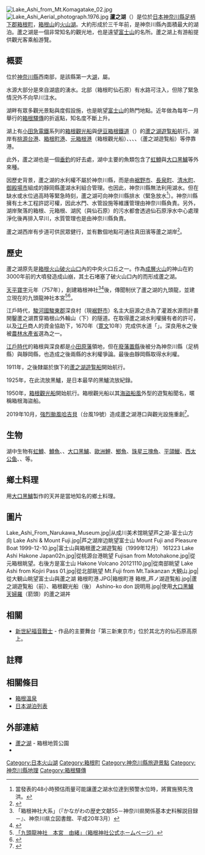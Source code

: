 {{Infobox_lake
 |湖泊名稱 = 蘆之湖
 | native_name        = 芦ノ湖
 | native_name_lang   = ja
 |湖泊照片 = LakeAshi and MtFuji Hakone.JPG
 |湖泊照片標題 =蘆之湖远眺富士山
 |測深圖 = 
 |caption_bathymetry = 
 |座標 = {{coord|35|12|35|N|139|00|16|E|region:JP-14_type:waterbody|display=inline,title}}
 |湖泊類別 = [[破火山口|火山口湖]]
 |位置 = {{JPN}}<br />[[神奈川縣|神奈川縣]][[足柄下郡|足柄下郡]][[箱根町|箱根町]]
 |流入 = 
 |流出 = 
 |集水區面積 = 
 |集水區國家 = 日本
 |湖泊長度 = 
 |湖泊闊度 = 
 |湖泊面積 = 7.03平方公里<ref name="menseki">{{Cite web|author=国土地理院|authorlink=国土地理院|date=2015-03-06|title=平成26年全国都道府県市区町村別面積調 湖沼面積|url=http://www.gsi.go.jp/KOKUJYOHO/MENCHO/201410/kosyo.pdf|format=PDF|accessdate=2015-03-22|archive-date=2015-04-02|archive-url=https://web.archive.org/web/20150402094254/http://www.gsi.go.jp/KOKUJYOHO/MENCHO/201410/kosyo.pdf|dead-url=no}}</ref>
 |平均深度 = 15公尺
 |最深深度 = 43.5公尺
 |水體體積 = 
 |residence_time = 
 |湖岸線長度 = 21.1公里
 |海拔高度 = 723公尺
 |湖中島嶼 = 
 |湖邊城鎮 = [[箱根|箱根]]
 |pushpin_map = Japan Kanagawa
}}
[[File:Lake_Ashi_from_Mt.Komagatake_02.jpg|thumb]]
[[File:Lake_Ashi_Aerial_photograph.1976.jpg|thumb]]
'''蘆之湖'''（{{jpn|j=芦ノ湖|hg=あしのこ|rm=Ashi no ko}}）是位於[[日本|日本]][[神奈川縣|神奈川縣]][[足柄下郡|足柄下郡]][[箱根町|箱根町]]，[[箱根山|箱根山]]的[[火山湖|火山湖]]。大約形成於三千年前，是神奈川縣內面積最大的湖泊。蘆之湖是一個非常知名的觀光地，也是遠望[[富士山|富士山]]的名所。蘆之湖上有游船提供觀光客乘船游覽。

== 概要 ==
位於[[神奈川縣|神奈川縣]]西南部，是該縣第一大[[湖|湖]]，屬{{link-ja|二級河川|二級河川}}{{link-ja|早川水系|早川 (神奈川県)}}。

水源大部分是來自湖底的湧水。北部（箱根町仙石原）有水路可注入{{link-ja|早川 (神奈川縣)|早川 (神奈川県)|早川}}，但除了緊急情況外不向早川注水。

湖畔有眾多觀光景點與度假設施，也是眺望[[富士山|富士山]]的熱門地點。近年做為每年一月舉行的[[箱根驛傳|箱根驛傳]]的折返點，知名度不斷上升。

湖上有[[小田急電鐵|小田急電鐵]]系列的[[箱根觀光船|箱根觀光船]]與[[伊豆箱根鐵道|伊豆箱根鐵道]]（{{link-ja|西武集團|西武グループ}}）的[[蘆之湖遊覧船|蘆之湖遊覧船]]航行。湖岸有[[桃源台港|桃源台港]]、[[箱根町港|箱根町港]]、[[元箱根港_(箱根觀光船)|元箱根港]]（箱根觀光船）、{{link-ja|湖尻港|湖尻港}}、{{link-ja|箱根園|箱根園|箱根園港}}、{{link-ja|箱根關所跡港|箱根関所跡港}}、{{link-ja|元箱根港 (蘆之湖遊覽船)|元箱根港|元箱根港}}（蘆之湖遊覧船）等停靠港。

此外，蘆之湖也是一個[[垂釣|垂釣]]的好去處，湖中主要的魚類包含了[[虹鱒|虹鱒]]與[[大口黑鱸|大口黑鱸]]等外來種。

因歷史背景，蘆之湖的水利權不屬於神奈川縣，而是由[[裾野市|裾野市]]、[[長泉町|長泉町]]、[[清水町_(靜岡縣)|清水町]]、[[御殿場市|御殿場市]]組成的靜岡縣蘆湖水利組合管理。也因此，神奈川縣無法利用湖水。但在缺水或水位過高時等緊急時刻，蘆之湖可向神奈川縣排水（緊急放水<ref>當{{link-ja|橫濱地方氣象台|横浜地方気象台}}發表的48小時預估雨量可能讓蘆之湖水位達到預警水位時，將實施預先洩洪。</ref>）。神奈川縣擁有土木工程許認可權，因此水門、水管設施等維護管理由神奈川縣負責。另外，湖岸聚落的箱根、元箱根、湖尻（與仙石原）的污水都會透過仙石原淨水中心處理淨化後再排入早川，水質管理也是由神奈川縣負責。

蘆之湖西岸有步道可供民眾健行，並有數個地點可通往真田濱等蘆之湖岸<ref>{{Cite web|title=芦ノ湖西岸歩道 絶景・ランチポイントが魅力|url=https://yamatabitabi.com/archives/100262/|website=山旅旅|accessdate=2020-10-20|language=ja|last=登山ルート・山旅スポット|archive-date=2021-01-18|archive-url=https://web.archive.org/web/20210118194241/https://yamatabitabi.com/archives/100262/|dead-url=no}}</ref>。

== 歷史 ==
蘆之湖原先是[[箱根山|箱根火山]][[破火山口|破火山口]]內的中央火口丘之一。作為[[成層火山|成層火山]]的神山在約3000年前的大噴發造成山崩，其土石堵塞了破火山口內的{{link-ja|早川 (神奈川縣)|早川 (神奈川県)|早川}}而形成蘆之湖。

[[天平寶字|天平寶字]]元年（757年），{{link-ja|萬卷|万巻}}創建箱根神社<ref>「箱根神社大系」（『かながわの歴史文献55－神奈川県関係基本史料解説目録－』、神奈川県立図書館、平成20年3月）</ref><ref>{{Cite web |url=http://www.hakone-yeg.com/hakotakara/yukyu/01.html |title=「箱根悠久　箱根神社」（「箱宝」ホームページ、小田原箱根商工会議所箱根青年部） |access-date=2021-03-01 |archive-date=2016-10-05 |archive-url=https://web.archive.org/web/20161005233731/http://www.hakone-yeg.com/hakotakara/yukyu/01.html |dead-url=no }}</ref>後，傳聞制伏了蘆之湖的九頭龍，並建立現在的九頭龍神社本宮<ref>[http://hakonejinja.or.jp/02-contents/02-main/08-keigai-jinja/03-contents/03-kuzuryuu/02%20%20kuzuryuu.html 「九頭龍神社　本宮　由緒」（箱根神社公式ホームページ）]</ref><ref>{{Cite web |url=http://www.hakone-yeg.com/hakotakara2/hakonejinjya_k.html |title=「箱根神社と九頭龍神社」（『箱宝WEB』、小田原箱根商工会議所箱根青年部、2015年3月3日） |access-date=2021年3月1日 |archive-date=2015年6月27日 |archive-url=https://web.archive.org/web/20150627080916/http://www.hakone-yeg.com/hakotakara2/hakonejinjya_k.html |dead-url=yes }}</ref>。

江戶時代，[[駿河國|駿河國]][[駿東郡|駿東郡]]深良村（現[[裾野市|裾野市]]）名主大庭源之丞為了灌漑水源而計畫開鑿蘆之湖貫穿箱根山外輪山（{{link-ja|湖尻峠|湖尻峠}}下）的隧道。在取得蘆之湖水利權擁有者{{link-ja|箱根權現社|箱根権現社}}的許可，以及[[江戶|江戶]]商人{{link-ja|友野與右衛門|友野與右衛門}}的資金協助下，1670年（[[寛文|寛文]]10年）完成供水道「{{link-ja|深良用水|深良用水}}」。深良用水之後被[[農林水產省|農林水產省]]選為{{link-ja|疏水百選|疏水百選}}之一。

[[江戶時代|江戶時代]]的箱根與深良都是[[小田原藩|小田原藩]]領地，但在[[廢藩置縣|廢藩置縣]]後被分為神奈川縣（足柄縣）與靜岡縣，也造成之後兩縣的水利權爭論。最後由靜岡縣取得水利權。

1911年，之後隸屬於{{link-ja|西武集團|西武グループ|西武}}旗下的[[蘆之湖遊覧船|蘆之湖遊覧船]]開始航行。

1925年，{{link-ja|赤星鐵馬|赤星鉄馬}}在此流放黑鱸，是日本最早的黑鱸流放紀錄。

1950年，[[箱根觀光船|箱根觀光船]]開始航行。箱根觀光船以其[[海盜船|海盜船風]]外型的遊覧船聞名，暱稱箱根海盜船。

2019年10月，[[颱風海貝思_(2019年)|強烈颱風哈吉貝]]（台風19號）造成蘆之湖港口與觀光設施重創<ref>{{Cite web|title=箱根の芦ノ湖が氾濫 浸水被害も|url=https://www3.nhk.or.jp/shutoken-news/20191013/1000038273.html|website=NHKニュース|date=2019-10-13|archiveurl=https://web.archive.org/web/20191013044947/https://www3.nhk.or.jp/shutoken-news/20191013/1000038273.html|archivedate=2019-10-13|deadlinkdate=2020-06-13|accessdate=2019-10-13|last=[[日本放送協會|日本放送協會]]|dead-url=no}}</ref>。

== 生物 ==
湖中生物有[[虹鱒|虹鱒]]、[[鱒魚|鱒魚]]、{{link-ja|姬鱒|ヒメマス}}、[[大口黑鱸|大口黑鱸]]、[[歐洲鯉|歐洲鯉]]、[[鯽屬|鯽魚]]、[[珠星三塊魚|珠星三塊魚]]、[[平頜鱲|平頜鱲]]、[[西太公鱼|西太公鱼]]、{{link-ja|山女鱒|ヤマメ}}、{{link-ja|紅點鮭|イワナ}}等。

== 鄉土料理 ==
用[[大口黑鱸|大口黑鱸]]製作的天丼是當地知名的鄉土料理。

== 圖片 ==
<gallery style="margin-top:3em">
Lake_Ashi_From_Narukawa_Museum.jpg|从成川美术馆眺望芦之湖-富士山方向
Lake Ashi & Mount Fuji.jpg|芦之湖岸边眺望富士山
Mount Fuji and Pleasure Boat 1999-12-10.jpg|富士山與箱根蘆之湖遊覧船（1999年12月）
161223 Lake Ashi Hakone Japan02n.jpg|從桃源台港眺望
Fujisan from Motohakone.jpg|從元箱根眺望。右後方是富士山
Hakone Volcano 20121110.jpg|從南部眺望
Lake Ashi from Kojiri Pass 01.jpg|從北部眺望
Mt.Fuji from Mt.Taikanzan 大観山.jpg|從大観山眺望富士山與蘆之湖
箱根町港.JPG|箱根町港
箱根_芦ノ湖遊覧船.jpg|蘆之湖遊覧船（前）、箱根觀光船（後）
Ashino-ko don 説明用.jpg|使用[[大口黑鱸|大口黑鱸]][[天婦羅|天婦羅]]（箭頭）的蘆之湖丼

</gallery>

==相關==
*[[新世紀福音戰士|新世紀福音戰士]] - 作品的主要舞台「第三新東京市」位於其北方的仙石原高原上。
== 註釋 ==
{{Reflist}}

== 相關條目 ==
{{Commonscat|Lake Ashi}}
* [[箱根溫泉|箱根溫泉]]
* [[日本湖泊列表|日本湖泊列表]]

== 外部連結 ==
* [http://www.hakone-geopark.jp/area-guide/007ashinoko.html 蘆之湖] {{Wayback|url=http://www.hakone-geopark.jp/area-guide/007ashinoko.html |date=20161115173621 }} - 箱根地質公園
* {{Osmrelation|10349338}}

{{日本湖泊}}
{{Authority control}}

{{DEFAULTSORT:Ashinoko}}

[[Category:日本火山湖|Category:日本火山湖]]
[[Category:箱根町|Category:箱根町]]
[[Category:神奈川縣旅遊景點|Category:神奈川縣旅遊景點]]

[[Category:神奈川縣地理|Category:神奈川縣地理]]

[[Category:箱根驛傳|Category:箱根驛傳]]